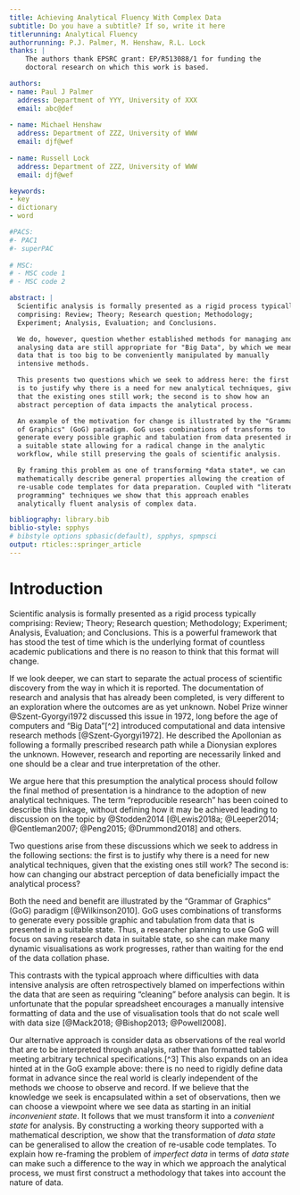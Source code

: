 ```yaml
---
title: Achieving Analytical Fluency With Complex Data
subtitle: Do you have a subtitle? If so, write it here
titlerunning: Analytical Fluency
authorrunning: P.J. Palmer, M. Henshaw, R.L. Lock
thanks: | 
    The authors thank EPSRC grant: EP/R513088/1 for funding the
    doctoral research on which this work is based.

authors: 
- name: Paul J Palmer
  address: Department of YYY, University of XXX
  email: abc@def
  
- name: Michael Henshaw
  address: Department of ZZZ, University of WWW
  email: djf@wef
  
- name: Russell Lock
  address: Department of ZZZ, University of WWW
  email: djf@wef 

keywords:
- key
- dictionary
- word

#PACS: 
#- PAC1
#- superPAC
    
# MSC:
# - MSC code 1
# - MSC code 2

abstract: |
  Scientific analysis is formally presented as a rigid process typically
  comprising: Review; Theory; Research question; Methodology;
  Experiment; Analysis, Evaluation; and Conclusions.

  We do, however, question whether established methods for managing and
  analysing data are still appropriate for "Big Data", by which we mean
  data that is too big to be conveniently manipulated by manually
  intensive methods.

  This presents two questions which we seek to address here: the first
  is to justify why there is a need for new analytical techniques, given
  that the existing ones still work; the second is to show how an
  abstract perception of data impacts the analytical process.

  An example of the motivation for change is illustrated by the "Grammar
  of Graphics" (GoG) paradigm. GoG uses combinations of transforms to
  generate every possible graphic and tabulation from data presented in
  a suitable state allowing for a radical change in the analytic
  workflow, while still preserving the goals of scientific analysis.

  By framing this problem as one of transforming *data state*, we can
  mathematically describe general properties allowing the creation of
  re-usable code templates for data preparation. Coupled with "literate
  programming" techniques we show that this approach enables
  analytically fluent analysis of complex data.

bibliography: library.bib
biblio-style: spphys
# bibstyle options spbasic(default), spphys, spmpsci
output: rticles::springer_article
---
```


# Introduction {#sec:introduction}

Scientific analysis is formally presented as a rigid process typically
comprising: Review; Theory; Research question; Methodology; Experiment;
Analysis, Evaluation; and Conclusions. This is a powerful framework that
has stood the test of time which is the underlying format of countless
academic publications and there is no reason to think that this format
will change.

If we look deeper, we can start to separate the actual process of
scientific discovery from the way in which it is reported. The
documentation of research and analysis that has already been completed,
is very different to an exploration where the outcomes are as yet
unknown. Nobel Prize winner @Szent-Gyorgyi1972 discussed this issue in
1972, long before the age of computers and "Big Data"[^2] introduced
computational and data intensive research methods [@Szent-Gyorgyi1972].
He described the Apollonian as following a formally prescribed research
path while a Dionysian explores the unknown. However, research and
reporting are necessarily linked and one should be a clear and true
interpretation of the other.

We argue here that this presumption the analytical process should follow
the final method of presentation is a hindrance to the adoption of new
analytical techniques. The term "reproducible research" has been coined
to describe this linkage, without defining how it may be achieved
leading to discussion on the topic by @Stodden2014
[@Lewis2018a; @Leeper2014; @Gentleman2007; @Peng2015; @Drummond2018] and
others.

Two questions arise from these discussions which we seek to address in
the following sections: the first is to justify why there is a need for
new analytical techniques, given that the existing ones still work? The
second is: how can changing our abstract perception of data beneficially
impact the analytical process?

Both the need and benefit are illustrated by the "Grammar of Graphics"
(GoG) paradigm [@Wilkinson2010]. GoG uses combinations of transforms to
generate every possible graphic and tabulation from data that is
presented in a suitable state. Thus, a researcher planning to use GoG
will focus on saving research data in suitable state, so she can make
many dynamic visualisations as work progresses, rather than waiting for
the end of the data collation phase.

This contrasts with the typical approach where difficulties with data
intensive analysis are often retrospectively blamed on imperfections
within the data that are seen as requiring "cleaning" before analysis
can begin. It is unfortunate that the popular spreadsheet encourages a
manually intensive formatting of data and the use of visualisation tools
that do not scale well with data size
[@Mack2018; @Bishop2013; @Powell2008].

Our alternative approach is consider data as observations of the real
world that are to be interpreted through analysis, rather than formatted
tables meeting arbitrary technical specifications.[^3] This also expands
on an idea hinted at in the GoG example above: there is no need to
rigidly define data format in advance since the real world is clearly
independent of the methods we choose to observe and record. If we
believe that the knowledge we seek is encapsulated within a set of
observations, then we can choose a viewpoint where we see data as
starting in an initial *inconvenient state*. It follows that we must
transform it into a *convenient state* for analysis. By constructing a
working theory supported with a mathematical description, we show that
the transformation of *data state* can be generalised to allow the
creation of re-usable code templates. To explain how re-framing the
problem of *imperfect data* in terms of *data state* can make such a
difference to the way in which we approach the analytical process, we
must first construct a methodology that takes into account the nature of
data.
